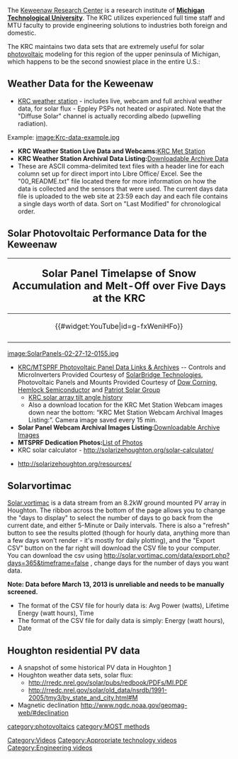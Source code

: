 {{MOST}}

The [http://www.mtukrc.org/index.htm Keweenaw Research Center] is a research institute of [http://www.mtu.edu/ '''Michigan Technological University''']. The KRC utilizes experienced full time staff and MTU faculty to provide engineering solutions to industries both foreign and domestic. 

The KRC maintains two data sets that are extremely useful for solar [[photovoltaic]] modeling for this region of the upper peninsula of Michigan, which happens to be the second snowiest place in the entire U.S.:

==Weather Data for the Keweenaw ==

* [http://www.mtukrc.org/weather.htm KRC weather station] - includes live, webcam and full archival weather data, for solar flux -  Eppley PSPs not heated or aspirated. Note that the "Diffuse Solar" channel is actually recording albedo (upwelling radiation).

Example:
[[image:Krc-data-example.jpg]]
* '''KRC Weather Station Live Data and Webcams: '''[http://mtukrc.org/weather.htm KRC Met Station]
*'''KRC Weather Station Archival Data Listing: '''[http://blizzard.mtukrc.org/%7Eweather/ ''' '''Downloadable Archive Data]
* These are ASCII comma-delimited text files with a header line for each column set up for direct import into Libre Office/ Excel. See the "00_README.txt" file located there for more information on how the data is collected and the sensors that were used.  The current days data file is uploaded to the web site at 23:59 each day and each file contains a single days worth of data.  Sort on "Last Modified" for chronological order.

==Solar Photovoltaic Performance Data for the Keweenaw ==

{|style="border:1px solid #ffa508; background-color: #D0D0FF; margin-left:.1em; margin-top:2px; -moz-border-radius:15px;" align="right" width="240px"
!<big><big>Solar Panel Timelapse of Snow Accumulation and Melt-Off over Five Days at the KRC</big>
|-
|<center>{{#widget:YouTube|id=g-fxWeniHFo}} </center>
|-

|}

[[image:SolarPanels-02-27-12-0155.jpg]]

* [http://www.mtukrc.org/solar.htm KRC/MTSPRF Photovoltaic Panel Data Links & Archives] --  Controls and MicroInverters Provided Courtesy of [http://solarbridgetech.com/ SolarBridge Technologies], Photovoltaic Panels and Mounts Provided Courtesy of [http://www.dowcorning.com Dow Corning], [http://www.hscpoly.com Hemlock Semiconductor] and [http://www.patriotsolargroup.com/ Patriot Solar Group]
** [http://mtukrc.org/solar/Solar_Array_Tilt_Angle_History.txt KRC solar array tilt angle history]
** Also a download location for the KRC Met Station Webcam images down near the bottom: “KRC Met Station Webcam Archival Images Listing:”. Camera image saved every 15 min.
*  '''Solar Panel Webcam Archival Images Listing: '''[http://mtukrc.org/solar/Webcam_Image_Archive/ Downloadable Archive Images]
* '''MTSPRF Dedication Photos: '''[http://mtukrc.org/solar/MTSPRF_Dedication_Photos/ List of Photos]
* KRC solar calculator - http://solarizehoughton.org/solar-calculator/

* http://solarizehoughton.org/resources/
==Solarvortimac==
[http://solar.vortimac.com/ Solar.vortimac] is a data stream from an 8.2kW ground mounted PV array in Houghton. The ribbon across the bottom of the page allows you to change the "days to display" to select the number of days to go back from the current date, and either 5-Minute or Daily intervals. There is also a "refresh" button to see the results plotted (though for hourly data, anything more than a few days won't render - it's mostly for daily plotting), and the "Export CSV" button on the far right will download the CSV file to your computer. You can download the csv using http://solar.vortimac.com/data/export.php?days=365&timeframe=false , change days for the number of days you want data.

'''Note: Data before March 13, 2013 is unreliable and needs to be manually screened.'''

* The format of the CSV file for hourly data is: Avg Power (watts), Lifetime Energy (watt hours), Time
* The format of the CSV file for daily data is simply: Energy (watt hours), Date

== Houghton residential PV data==
* A snapshot of some historical PV data in Houghton [http://www.danielbbotkin.com/2013/08/09/solar-energy-where-its-cold-outside/]
* Houghton weather data sets, solar flux:
**http://rredc.nrel.gov/solar/pubs/redbook/PDFs/MI.PDF
**http://rredc.nrel.gov/solar/old_data/nsrdb/1991-2005/tmy3/by_state_and_city.html#M
* Magnetic declination http://www.ngdc.noaa.gov/geomag-web/#declination

[[category:photovoltaics]]
[[category:MOST methods]]
[[Category:Videos]]
[[Category:Appropriate technology videos]]
[[Category:Engineering videos]]